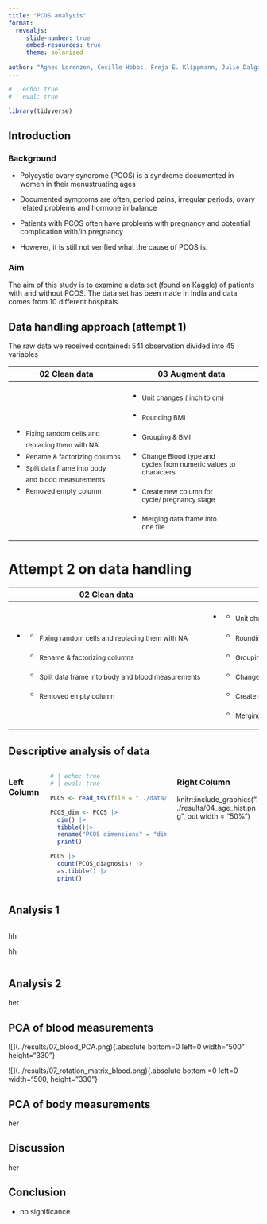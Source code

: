 ```yaml
---
title: "PCOS analysis"
format:
  revealjs:
     slide-number: true
     embed-resources: true
     theme: solarized
      
author: "Agnes Lorenzen, Cecille Hobbs, Freja E. Klippmann, Julie Dalgaard Petersen & Mille Rask Sander"
---
```


```r
# | echo: true 
# | eval: true  

library(tidyverse)
```

## Introduction {.smaller}

### Background

-   Polycystic ovary syndrome (PCOS) is a syndrome documented in women in their menustruating ages

-   Documented symptoms are often; period pains, irregular periods, ovary related problems and hormone imbalance

-   Patients with PCOS often have problems with pregnancy and potential complication with/in pregnancy

-   However, it is still not verified what the cause of PCOS is.

### Aim

The aim of this study is to examine a data set (found on Kaggle) of patients with and without PCOS. The data set has been made in India and data comes from 10 different hospitals.

## Data handling approach (attempt 1)

The raw data we received contained: 541 observation divided into 45 variables

::: {.slide title="attempt1"}
+----------------------------------------------------------------+------------------------------------------------------------------------------------+
| 02 Clean data                                                  | 03 Augment data                                                                    |
+================================================================+====================================================================================+
| -   ~Fixing random cells and~ <br> ~replacing them with NA~    | -   ~Unit changes ( inch to cm)~                                                   |
| -   ~Rename & factorizing columns~                             |                                                                                    |
| -   ~Split data frame into body~ <br> ~and blood measurements~ | -   ~Rounding BMI~                                                                 |
| -   ~Removed empty column~                                     |                                                                                    |
|                                                                | -   ~Grouping & BMI~                                                               |
|                                                                |                                                                                    |
|                                                                | -   ~Change Blood type and~ <br> ~cycles from numeric values to~ <br> ~characters~ |
|                                                                |                                                                                    |
|                                                                | -   ~Create new column for~ <br> ~cycle/ pregnancy stage~                          |
|                                                                |                                                                                    |
|                                                                | -   ~Merging data frame into~ <br> ~one file~                                      |
+----------------------------------------------------------------+------------------------------------------------------------------------------------+
:::

# Attempt 2 on data handling

+-------------------------------------------------------------+--------------------------------------------------------------------------+
| 02 Clean data                                               | 03 Augment data                                                          |
+=============================================================+==========================================================================+
| -   ::: {style="font-size: 0.8 em"}                         | -   ::: {style="font-size: 0.8 em"}                                      |
|     -   ~Fixing random cells and replacing them with NA~    |     -   ~Unit changes ( inch to cm)~                                     |
|                                                             |                                                                          |
|     -   ~Rename & factorizing columns~                      |     -   ~Rounding BMI~                                                   |
|                                                             |                                                                          |
|     -   ~Split data frame into body and blood measurements~ |     -   ~Grouping & BMI~                                                 |
|                                                             |                                                                          |
|     -   ~Removed empty column~                              |     -   ~Change Blood type and cycles from numeric values to characters~ |
|     :::                                                     |                                                                          |
|                                                             |     -   ~Create new column for cycle/ pregnancy stage~                   |
|                                                             |                                                                          |
|                                                             |     -   ~Merging data frame into one file~                               |
|                                                             |     :::                                                                  |
+-------------------------------------------------------------+--------------------------------------------------------------------------+

## Descriptive analysis of data

::: columns
### Left Column

```r
# | echo: true 
# | eval: true  

PCOS <- read_tsv(file = "../data/PCOS_merged.tsv")

PCOS_dim <- PCOS |>
  dim() |>
  tibble()|>
  rename("PCOS dimensions" = "dim(PCOS)")|>
  print()

PCOS |> 
  count(PCOS_diagnosis) |>
  as.tibble() |>
  print()

```

::: {.column width="50%"}
### Right Column

knitr::include_graphics("../results/04_age_hist.png", out.width = "50%")
:::
:::

## Analysis 1

::: {.column width="50%"}
hh

hh

<div>

</div>
:::

## Analysis 2

her

## PCA of blood measurements

<div>

\![\](../results/07_blood_PCA.png){.absolute bottom=0 left=0 width="500" height="330"}

<div>

<div>

\![\](../results/07_rotation_matrix_blood.png){.absolute bottom =0 left=0 width="500, height="330"}

</div>

</div>

</div>

## PCA of body measurements

her

## Discussion

her

## Conclusion

-   no significance
